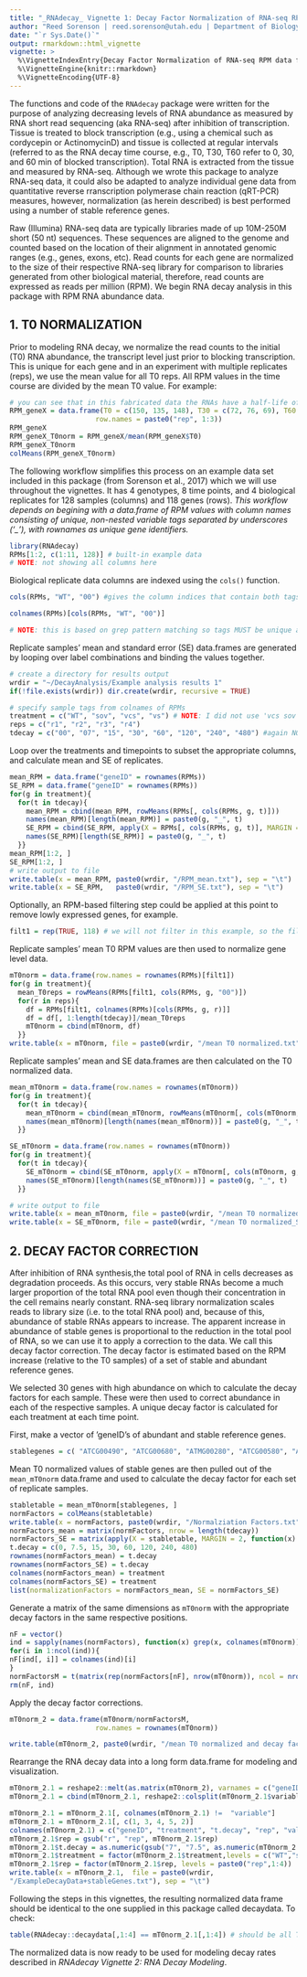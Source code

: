 ```yaml
---
title: "_RNAdecay_ Vignette 1: Decay Factor Normalization of RNA-seq RPM data for Decay Modeling"
author: "Reed Sorenson | reed.sorenson@utah.edu | Department of Biology | University of Utah"
date: "`r Sys.Date()`"
output: rmarkdown::html_vignette
vignette: >
  %\VignetteIndexEntry{Decay Factor Normalization of RNA-seq RPM data for Decay Modeling}
  %\VignetteEngine{knitr::rmarkdown}
  %\VignetteEncoding{UTF-8}
---
```


The functions and code of the `RNAdecay` package were written for the purpose of analyzing decreasing levels of RNA abundance as measured by RNA short read sequencing (aka RNA-seq) after inhibition of transcription. Tissue is treated to block transcription (e.g., using a chemical such as cordycepin or ActinomycinD) and tissue is collected at regular intervals (referred to as the RNA decay time course, e.g., T0, T30, T60 refer to 0, 30, and 60 min of blocked transcription). Total RNA is extracted from the tissue and measured by RNA-seq. Although we wrote this package to analyze RNA-seq data, it could also be adapted to analyze individual gene data from quantitative reverse rranscription polymerase chain reaction (qRT-PCR) measures, however, normalization (as herein described) is best performed using a number of stable reference genes. 

Raw (Illumina) RNA-seq data are typically libraries made of up 10M-250M short (50 nt) sequences. These sequences are aligned to the genome and counted based on the location of their alignment in annotated genomic ranges (e.g., genes, exons, etc). Read counts for each gene are normalized to the size of their respective RNA-seq library for comparison to libraries generated from other biological material, therefore, read counts are expressed as reads per million (RPM).  We begin RNA decay analysis in this package with RPM RNA abundance data. 

## 1. T0 NORMALIZATION
Prior to modeling RNA decay, we normalize the read counts to the initial (T0) RNA abundance, the transcript level just prior to blocking transcription. This is unique for each gene and in an experiment with multiple replicates (reps), we use the mean value for all T0 reps. All RPM values in the time course are divided by the mean T0 value. For example:

```r
# you can see that in this fabricated data the RNAs have a half-life of ~30 min
RPM_geneX = data.frame(T0 = c(150, 135, 148), T30 = c(72, 76, 69), T60 = c(35, 35, 30), 
                     row.names = paste0("rep", 1:3))
RPM_geneX
RPM_geneX_T0norm = RPM_geneX/mean(RPM_geneX$T0)
RPM_geneX_T0norm
colMeans(RPM_geneX_T0norm)
```

The following workflow simplifies this process on an example data set included in this package (from Sorenson et al., 2017) which we will use throughout the vignettes. It has 4 genotypes, 8 time points, and 4 biological replicates for 128 samples (columns) and 118 genes (rows). _This workflow depends on begining with a data.frame of RPM values with column names consisting of unique, non-nested variable tags separated by underscores ('\_'), with rownames as unique gene identifiers._ 
```r
library(RNAdecay)
RPMs[1:2, c(1:11, 128)] # built-in example data
# NOTE: not showing all columns here
```

Biological replicate data columns are indexed using the `cols()` function.
```r
cols(RPMs, "WT", "00") #gives the column indices that contain both tags in the column names

colnames(RPMs)[cols(RPMs, "WT", "00")]

# NOTE: this is based on grep pattern matching so tags MUST be unique and non-overlapping (i.e. one entire label should not be part of another).
```

Replicate samples' mean and standard error (SE) data.frames are generated by looping over label combinations and binding the values together.
```r
# create a directory for results output
wrdir = "~/DecayAnalysis/Example analysis results 1"
if(!file.exists(wrdir)) dir.create(wrdir, recursive = TRUE)

# specify sample tags from colnames of RPMs
treatment = c("WT", "sov", "vcs", "vs") # NOTE: I did not use 'vcs sov' for the name of the double mutant, or cols(RPMs, "vcs", "00") would have indexed all T0 samples of both "vcs" and "vcs" sov"; instead, I used 'vs'.
reps = c("r1", "r2", "r3", "r4")
tdecay = c("00", "07", "15", "30", "60", "120", "240", "480") #again NO nesting of one label in another hence "00" instead of "0".
```

Loop over the treatments and timepoints to subset the appropriate columns, and calculate mean and SE of replicates.
```r
mean_RPM = data.frame("geneID" = rownames(RPMs))
SE_RPM = data.frame("geneID" = rownames(RPMs))
for(g in treatment){
  for(t in tdecay){
    mean_RPM = cbind(mean_RPM, rowMeans(RPMs[, cols(RPMs, g, t)]))
    names(mean_RPM)[length(mean_RPM)] = paste0(g, "_", t)
    SE_RPM = cbind(SE_RPM, apply(X = RPMs[, cols(RPMs, g, t)], MARGIN = 1, FUN = stats::sd)/sqrt(length(reps)))
    names(SE_RPM)[length(SE_RPM)] = paste0(g, "_", t)
  }}
mean_RPM[1:2, ]
SE_RPM[1:2, ]
# write output to file
write.table(x = mean_RPM, paste0(wrdir, "/RPM_mean.txt"), sep = "\t")
write.table(x = SE_RPM,   paste0(wrdir, "/RPM_SE.txt"), sep = "\t")
```

Optionally, an RPM-based filtering step could be applied at this point to remove lowly expressed genes, for example.
```r
filt1 = rep(TRUE, 118) # we will not filter in this example, so the filter value for each gene is set to TRUE.
```

Replicate samples' mean T0 RPM values are then used to normalize gene level data.
```r
mT0norm = data.frame(row.names = rownames(RPMs)[filt1])
for(g in treatment){
  mean_T0reps = rowMeans(RPMs[filt1, cols(RPMs, g, "00")])
  for(r in reps){
    df = RPMs[filt1, colnames(RPMs)[cols(RPMs, g, r)]]
    df = df[, 1:length(tdecay)]/mean_T0reps
    mT0norm = cbind(mT0norm, df)
  }}
write.table(x = mT0norm, file = paste0(wrdir, "/mean T0 normalized.txt"),  sep = "\t")

```

Replicate samples' mean and SE data.frames are then calculated on the T0 normalized data.
```r
mean_mT0norm = data.frame(row.names = rownames(mT0norm))
for(g in treatment){
  for(t in tdecay){
    mean_mT0norm = cbind(mean_mT0norm, rowMeans(mT0norm[, cols(mT0norm, g, t)]))
    names(mean_mT0norm)[length(names(mean_mT0norm))] = paste0(g, "_", t)
  }}

SE_mT0norm = data.frame(row.names = rownames(mT0norm))
for(g in treatment){
  for(t in tdecay){
    SE_mT0norm = cbind(SE_mT0norm, apply(X = mT0norm[, cols(mT0norm, g, t)], MARGIN = 1, FUN = function(x) stats::sd(x)/sqrt(length(reps))))
    names(SE_mT0norm)[length(names(SE_mT0norm))] = paste0(g, "_", t)
  }}

# write output to file
write.table(x = mean_mT0norm, file = paste0(wrdir, "/mean T0 normalized_Mean.txt"),  sep = "\t")
write.table(x = SE_mT0norm, file = paste0(wrdir, "/mean T0 normalized_SE.txt"),  sep = "\t")
```

## 2. DECAY FACTOR CORRECTION

After inhibition of RNA synthesis,the total pool of RNA in cells decreases as degradation proceeds. As this occurs, very stable RNAs become a much larger proportion of the total RNA pool even though their concentration in the cell remains nearly constant. RNA-seq library normalization scales reads to library size (i.e. to the total RNA pool) and, because of this, abundance of stable RNAs appears to increase. The apparent increase in abundance of stable genes is proportional to the reduction in the total pool of RNA, so we can use it to apply a correction to the data. We call this decay factor correction. The decay factor is estimated based on the RPM increase (relative to the T0 samples) of a set of stable and abundant reference genes.

We selected 30 genes with high abundance on which to calculate the decay factors for each sample. These were then used to correct abundance in each of the respective samples. A unique decay factor is calculated for each treatment at each time point.

First, make a vector of 'geneID's of abundant and stable reference genes. 
```r
stablegenes = c( "ATCG00490", "ATCG00680", "ATMG00280", "ATCG00580", "ATCG00140", "AT4G38970", "AT2G07671", "ATCG00570", "ATMG00730", "AT2G07727", "AT2G07687", "ATMG00160" ,"AT3G11630", "ATMG00060", "ATCG00600", "ATMG00220", "ATMG01170", "ATMG00410", "AT1G78900", "AT3G55440", "ATMG01320", "AT2G21170" ,"AT5G08670", "AT5G53300", "ATMG00070", "AT1G26630", "AT5G48300", "AT2G33040", "AT5G08690", "AT1G57720")
```

Mean T0 normalized values of stable genes are then pulled out of the `mean_mT0norm` data.frame and used to calculate the decay factor for each set of replicate samples.
```r
stabletable = mean_mT0norm[stablegenes, ]
normFactors = colMeans(stabletable)
write.table(x = normFactors, paste0(wrdir, "/Normalziation Factors.txt"), sep = "\t")
normFactors_mean = matrix(normFactors, nrow = length(tdecay))
normFactors_SE = matrix(apply(X = stabletable, MARGIN = 2, function(x) stats::sd(x)/sqrt(length(stablegenes))), nrow = length(tdecay))
t.decay = c(0, 7.5, 15, 30, 60, 120, 240, 480)
rownames(normFactors_mean) = t.decay
rownames(normFactors_SE) = t.decay
colnames(normFactors_mean) = treatment
colnames(normFactors_SE) = treatment
list(normalizationFactors = normFactors_mean, SE = normFactors_SE)
```

Generate a matrix of the same dimensions as `mT0norm` with the appropriate decay factors in the same respective positions.
```r
nF = vector()
ind = sapply(names(normFactors), function(x) grep(x, colnames(mT0norm)))
for(i in 1:ncol(ind)){
nF[ind[, i]] = colnames(ind)[i]
}
normFactorsM = t(matrix(rep(normFactors[nF], nrow(mT0norm)), ncol = nrow(mT0norm)))
rm(nF, ind)
```

Apply the decay factor corrections.
```r
mT0norm_2 = data.frame(mT0norm/normFactorsM, 
                     row.names = rownames(mT0norm))

write.table(mT0norm_2, paste0(wrdir, "/mean T0 normalized and decay factor corrected.txt"), sep = "\t")
```

Rearrange the RNA decay data into a long form data.frame for modeling and visualization.
```r
mT0norm_2.1 = reshape2::melt(as.matrix(mT0norm_2), varnames = c("geneID", "variable"))
mT0norm_2.1 = cbind(mT0norm_2.1, reshape2::colsplit(mT0norm_2.1$variable, "_", names = c("treatment", "t.decay", "rep")))

mT0norm_2.1 = mT0norm_2.1[, colnames(mT0norm_2.1) !=  "variable"]
mT0norm_2.1 = mT0norm_2.1[, c(1, 3, 4, 5, 2)]
colnames(mT0norm_2.1) = c("geneID", "treatment", "t.decay", "rep", "value")
mT0norm_2.1$rep = gsub("r", "rep", mT0norm_2.1$rep)
mT0norm_2.1$t.decay = as.numeric(gsub("7", "7.5", as.numeric(mT0norm_2.1$t.decay)))
mT0norm_2.1$treatment = factor(mT0norm_2.1$treatment,levels = c("WT","sov","vcs","vs"))
mT0norm_2.1$rep = factor(mT0norm_2.1$rep, levels = paste0("rep",1:4))
write.table(x = mT0norm_2.1,  file = paste0(wrdir, 
"/ExampleDecayData+stableGenes.txt"), sep = "\t")
```

Following the steps in this vignettes, the resulting normalized data frame should be identical to the one supplied in this package called decaydata. To check:
```r
table(RNAdecay::decaydata[,1:4] == mT0norm_2.1[,1:4]) # should be all TRUE no FALSE
```

The normalized data is now ready to be used for modeling decay rates described in _RNAdecay Vignette 2: RNA Decay Modeling_. 
